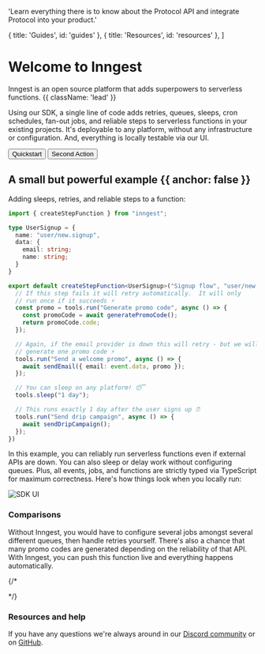 
  'Learn everything there is to know about the Protocol API and integrate Protocol into your product.'

  { title: 'Guides', id: 'guides' },
  { title: 'Resources', id: 'resources' },
]

# Welcome to Inngest

Inngest is an open source platform that adds superpowers to serverless functions. {{ className: 'lead' }}

Using our SDK, a single line of code adds retries, queues, sleeps, cron schedules, fan-out jobs, and reliable steps to serverless functions in your existing projects. It's deployable to any platform, without any infrastructure or configuration. And, everything is locally testable via our UI.

<div className="not-prose mb-16 mt-6 flex gap-3">
  <Button size="sm" href="/quickstart" arrow="right">Quickstart</Button>
  <Button size="sm" href="/sdks" variant="secondary">Second Action</Button>
</div>

## A small but powerful example {{ anchor: false }}

Adding sleeps, retries, and reliable steps to a function:

<CodeGroup>

```ts {{ language: 'ts' }}
import { createStepFunction } from "inngest";

type UserSignup = {
  name: "user/new.signup",
  data: {
    email: string;
    name: string;
  }
}

export default createStepFunction<UserSignup>("Signup flow", "user/new.signup", ({ event, tools }) => {
  // If this step fails it will retry automatically.  It will only
  // run once if it succeeds ⚡
  const promo = tools.run("Generate promo code", async () => {
    const promoCode = await generatePromoCode();
    return promoCode.code;
  });

  // Again, if the email provider is down this will retry - but we will only
  // generate one promo code ⚡
  tools.run("Send a welcome promo", async () => {
    await sendEmail({ email: event.data, promo });
  });

  // You can sleep on any platform! 😴
  tools.sleep("1 day");

  // This runs exactly 1 day after the user signs up ⏰
  tools.run("Send drip campaign", async () => {
    await sendDripCampaign();
  });
})
```

</CodeGroup>

In this example, you can reliably run serverless functions even if external APIs are down. You can also sleep or delay work without configuring queues. Plus, all events, jobs, and functions are strictly typed via TypeScript for maximum correctness. Here's how things look when you locally run:

![SDK UI](/assets/docs/dev-server-example.png)


### Comparisons

Without Inngest, you would have to configure several jobs amongst several different queues, then handle retries yourself. There's also a chance that many promo codes are generated depending on the reliability of that API. With Inngest, you can push this function live and everything happens automatically.

{/* <Guides />

<Resources /> */}


### Resources and help

If you have any questions we're always around in our [Discord community](https://discord.gg/EuesV2ZSnX) or on [GitHub](https://github.com/inngest/inngest).